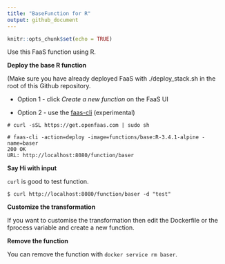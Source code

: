 ```yaml
---
title: "BaseFunction for R"
output: github_document
---
```


```r
knitr::opts_chunk$set(echo = TRUE)
```

Use this FaaS function using R.

**Deploy the base R function**

(Make sure you have already deployed FaaS with ./deploy_stack.sh in the root of this Github repository.

* Option 1 - click *Create a new function* on the FaaS UI

* Option 2 - use the [faas-cli](https://github.com/alexellis/faas-cli/) (experimental)

```
# curl -sSL https://get.openfaas.com | sudo sh

# faas-cli -action=deploy -image=functions/base:R-3.4.1-alpine -name=baser
200 OK
URL: http://localhost:8080/function/baser
```

**Say Hi with input**

`curl` is good to test function.

```
$ curl http://localhost:8080/function/baser -d "test"
```

**Customize the transformation**

If you want to customise the transformation then edit the Dockerfile or the fprocess variable and create a new function.

**Remove the function**

You can remove the function with `docker service rm baser`.